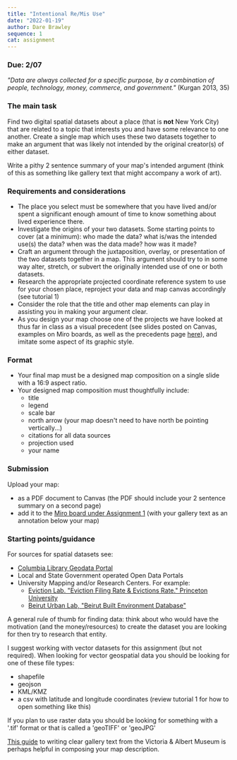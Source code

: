 ```yaml
---
title: "Intentional Re/Mis Use"
date: "2022-01-19"
author: Dare Brawley
sequence: 1
cat: assignment
---
```



### Due: 2/07


*"Data are always collected for a specific purpose, by a combination of people, technology, money, commerce, and government."* (Kurgan 2013, 35)

### The main task

Find two digital spatial datasets about a place (that is **not** New York City) that are related to a topic that interests you and have some relevance to one another. Create a single map which uses these two datasets together to make an argument that was likely not intended by the original creator(s) of either dataset.

Write a pithy 2 sentence summary of your map's intended argument (think of this as something like gallery text that might accompany a work of art).  

### Requirements and considerations

- The place you select must be somewhere that you have lived and/or spent a significant enough amount of time to know something about lived experience there.
- Investigate the origins of your two datasets. Some starting points to cover (at a minimum): who made the data? what is/was the intended use(s) the data? when was the data made? how was it made?  
- Craft an argument through the juxtaposition, overlay, or presentation of the two datasets together in a map. This argument should try to in some way alter, stretch, or subvert the originally intended use of one or both datasets.
- Research the appropriate projected coordinate reference system to use for your chosen place, reproject your data and map canvas accordingly (see tutorial 1)
- Consider the role that the title and other map elements can play in assisting you in making your argument clear.  
- As you design your map choose one of the projects we have looked at thus far in class as a visual precedent (see slides posted on Canvas, examples on Miro boards, as well as the precedents page [here](../tutorials/precedents-examples)), and imitate some aspect of its graphic style.  


### Format

- Your final map must be a designed map composition on a single slide with a 16:9 aspect ratio.  
- Your designed map composition must thoughtfully include:
  - title
  - legend
  - scale bar
  - north arrow (your map doesn't need to have north be pointing vertically...)
  - citations for all data sources
  - projection used
  - your name

### Submission

Upload your map:

- as a PDF document to Canvas (the PDF should include your 2 sentence summary on a second page)
- add it to the [Miro board under Assignment 1](https://miro.com/app/board/uXjVN3iSktE=/) (with your gallery text as an annotation below your map)

### Starting points/guidance

For sources for spatial datasets see:
- [Columbia Library Geodata Portal](https://geodata.library.columbia.edu)
- Local and State Government operated Open Data Portals
- University Mapping and/or Research Centers. For example:
  - [Eviction Lab. "Eviction Filing Rate & Evictions Rate." Princeton University](https://evictionlab.org/map/)
  - [Beirut Urban Lab, "Beirut Built Environment Database"](https://www.beiruturbanlab.com/en/Details/561)  

A general rule of thumb for finding data: think about who would have the motivation (and the money/resources) to create the dataset you are looking for then try to research that entity.  

I suggest working with vector datasets for this assignment (but not required). When looking for vector geospatial data you should be looking for one of these file types:
  - shapefile
  - geojson
  - KML/KMZ
  - a csv with latitude and longitude coordinates (review tutorial 1 for how to open something like this)

If you plan to use raster data you should be looking for something with a '.tif' format or that is called a 'geoTIFF' or 'geoJPG'

[This guide](https://www.vam.ac.uk/__data/assets/pdf_file/0009/238077/Gallery-Text-at-the-V-and-A-Ten-Point-Guide-Aug-2013.pdf) to writing clear gallery text from the Victoria & Albert Museum is perhaps helpful in composing your map description.  